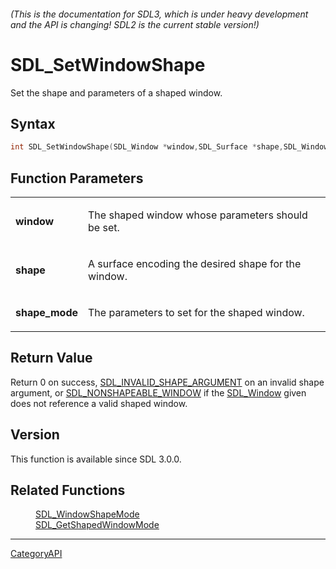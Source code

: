 ====== (This is the documentation for SDL3, which is under heavy development and the API is changing! SDL2 is the current stable version!) ======
= SDL_SetWindowShape =

Set the shape and parameters of a shaped window.

== Syntax ==

<syntaxhighlight lang='c'>
int SDL_SetWindowShape(SDL_Window *window,SDL_Surface *shape,SDL_WindowShapeMode *shape_mode);
</syntaxhighlight>

== Function Parameters ==

{|
|'''window'''
|The shaped window whose parameters should be set.
|-
|'''shape'''
|A surface encoding the desired shape for the window.
|-
|'''shape_mode'''
|The parameters to set for the shaped window.
|}

== Return Value ==

Return 0 on success, [[SDL_INVALID_SHAPE_ARGUMENT]] on an invalid shape
argument, or [[SDL_NONSHAPEABLE_WINDOW]] if the [[SDL_Window]] given does
not reference a valid shaped window.

== Version ==

This function is available since SDL 3.0.0.

== Related Functions ==

:[[SDL_WindowShapeMode]]
:[[SDL_GetShapedWindowMode]]

----
[[CategoryAPI]]


